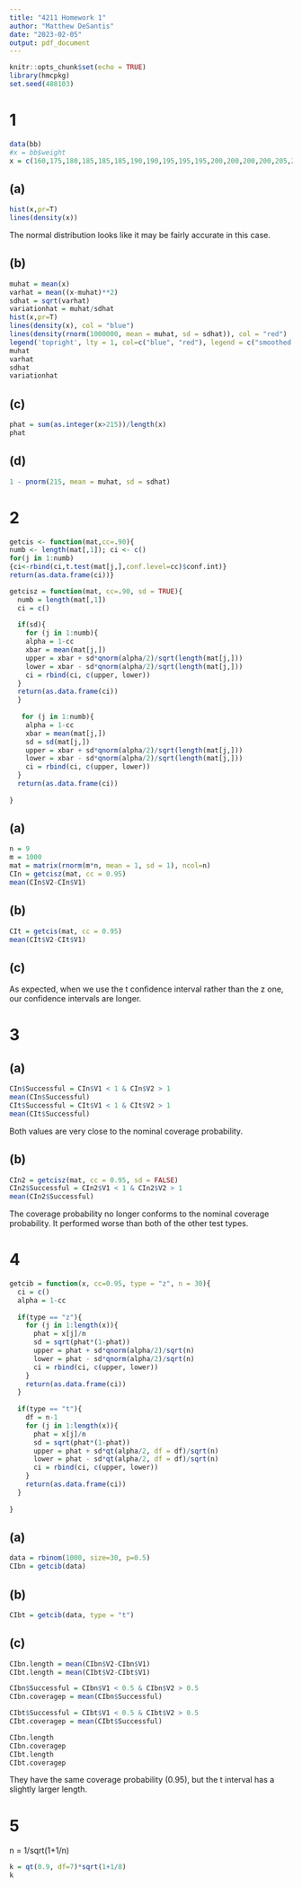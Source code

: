 ---
title: "4211 Homework 1"
author: "Matthew DeSantis"
date: "2023-02-05"
output: pdf_document
---

```{r setup, include=FALSE}
knitr::opts_chunk$set(echo = TRUE)
library(hmcpkg)
set.seed(488103)
```

# 1

```{r 1}
data(bb)
#x = bb$weight
x = c(160,175,180,185,185,185,190,190,195,195,195,200,200,200,200,205,205,210,210,218,219,220,222,225,225,232)
```
## (a)
```{r 1a}
hist(x,pr=T)
lines(density(x))
```
The normal distribution looks like it may be fairly accurate in this case.

## (b)
```{r 1b}
muhat = mean(x)
varhat = mean((x-muhat)**2)
sdhat = sqrt(varhat)
variationhat = muhat/sdhat
hist(x,pr=T)
lines(density(x), col = "blue")
lines(density(rnorm(1000000, mean = muhat, sd = sdhat)), col = "red")
legend('topright', lty = 1, col=c("blue", "red"), legend = c("smoothed fit", "normal approximation"))
muhat
varhat
sdhat
variationhat
```
## (c)
```{r 1c}
phat = sum(as.integer(x>215))/length(x)
phat
```
## (d)
```{r 1d}
1 - pnorm(215, mean = muhat, sd = sdhat)
```

\newpage

# 2 
```{r 2}
getcis <- function(mat,cc=.90){
numb <- length(mat[,1]); ci <- c()
for(j in 1:numb)
{ci<-rbind(ci,t.test(mat[j,],conf.level=cc)$conf.int)}
return(as.data.frame(ci))}

getcisz = function(mat, cc=.90, sd = TRUE){
  numb = length(mat[,1])
  ci = c()
  
  if(sd){
    for (j in 1:numb){
    alpha = 1-cc
    xbar = mean(mat[j,])
    upper = xbar + sd*qnorm(alpha/2)/sqrt(length(mat[j,]))
    lower = xbar - sd*qnorm(alpha/2)/sqrt(length(mat[j,]))
    ci = rbind(ci, c(upper, lower))
  }
  return(as.data.frame(ci))
  }
  
   for (j in 1:numb){
    alpha = 1-cc
    xbar = mean(mat[j,])
    sd = sd(mat[j,])
    upper = xbar + sd*qnorm(alpha/2)/sqrt(length(mat[j,]))
    lower = xbar - sd*qnorm(alpha/2)/sqrt(length(mat[j,]))
    ci = rbind(ci, c(upper, lower))
  }
  return(as.data.frame(ci))
  
}


```

## (a)
```{r 2a}
n = 9
m = 1000
mat = matrix(rnorm(m*n, mean = 1, sd = 1), ncol=n)
CIn = getcisz(mat, cc = 0.95)
mean(CIn$V2-CIn$V1)
```
## (b)
```{r 2b}
CIt = getcis(mat, cc = 0.95)
mean(CIt$V2-CIt$V1)
```
## (c)
As expected, when we use the t confidence interval rather than the z one, our confidence intervals are longer.

\newpage

# 3 

## (a)
```{r 3a}
CIn$Successful = CIn$V1 < 1 & CIn$V2 > 1
mean(CIn$Successful)
CIt$Successful = CIt$V1 < 1 & CIt$V2 > 1
mean(CIt$Successful)
```
Both values are very close to the nominal coverage probability.

## (b)
```{r 3b}
CIn2 = getcisz(mat, cc = 0.95, sd = FALSE)
CIn2$Successful = CIn2$V1 < 1 & CIn2$V2 > 1
mean(CIn2$Successful)
```
The coverage probability no longer conforms to the nominal coverage probability. It performed worse than both of the other test types.

\newpage

# 4 
```{r 4}
getcib = function(x, cc=0.95, type = "z", n = 30){
  ci = c()
  alpha = 1-cc
  
  if(type == "z"){
    for (j in 1:length(x)){
      phat = x[j]/n
      sd = sqrt(phat*(1-phat))
      upper = phat + sd*qnorm(alpha/2)/sqrt(n)
      lower = phat - sd*qnorm(alpha/2)/sqrt(n)
      ci = rbind(ci, c(upper, lower))
    }
    return(as.data.frame(ci))
  }
  
  if(type == "t"){
    df = n-1
    for (j in 1:length(x)){
      phat = x[j]/n
      sd = sqrt(phat*(1-phat))
      upper = phat + sd*qt(alpha/2, df = df)/sqrt(n)
      lower = phat - sd*qt(alpha/2, df = df)/sqrt(n)
      ci = rbind(ci, c(upper, lower))
    }
    return(as.data.frame(ci))
  }
  
}
```

## (a)
```{r 4a}
data = rbinom(1000, size=30, p=0.5)
CIbn = getcib(data)
```

## (b)
```{r 4b}
CIbt = getcib(data, type = "t")
```

## (c)
```{r 4c}
CIbn.length = mean(CIbn$V2-CIbn$V1)
CIbt.length = mean(CIbt$V2-CIbt$V1)

CIbn$Successful = CIbn$V1 < 0.5 & CIbn$V2 > 0.5
CIbn.coveragep = mean(CIbn$Successful)

CIbt$Successful = CIbt$V1 < 0.5 & CIbt$V2 > 0.5
CIbt.coveragep = mean(CIbt$Successful)

CIbn.length
CIbn.coveragep
CIbt.length
CIbt.coveragep
```
They have the same coverage probability (0.95), but the t interval has a slightly larger length.

\newpage

# 5
n = 1/sqrt(1+1/n)
```{r 5}
k = qt(0.9, df=7)*sqrt(1+1/8)
k
```

\newpage